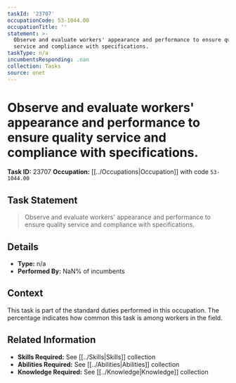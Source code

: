 ```yaml
---
taskId: '23707'
occupationCode: 53-1044.00
occupationTitle: ''
statement: >-
  Observe and evaluate workers' appearance and performance to ensure quality
  service and compliance with specifications.
taskType: n/a
incumbentsResponding: .nan
collection: Tasks
source: onet
---
```

# Observe and evaluate workers' appearance and performance to ensure quality service and compliance with specifications.

**Task ID:** 23707
**Occupation:** [[../Occupations|Occupation]] with code `53-1044.00`

## Task Statement

> Observe and evaluate workers' appearance and performance to ensure quality service and compliance with specifications.

## Details

- **Type:** n/a
- **Performed By:** NaN% of incumbents

## Context

This task is part of the standard duties performed in this occupation. The percentage indicates how common this task is among workers in the field.

## Related Information

- **Skills Required:** See [[../Skills|Skills]] collection
- **Abilities Required:** See [[../Abilities|Abilities]] collection
- **Knowledge Required:** See [[../Knowledge|Knowledge]] collection
